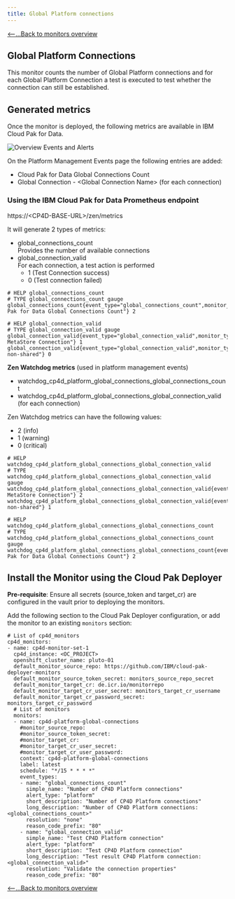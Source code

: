 ```yaml
---
title: Global Platform connections
---
```


[<--...Back to monitors overview](/cpd-design/components/monitoring)

## Global Platform Connections

This monitor counts the number of Global Platform connections and for each Global Platform Connection a test is executed to test whether the connection can still be established.

## Generated metrics
Once the monitor is deployed, the following metrics are available in IBM Cloud Pak for Data.

![Overview Events and Alerts](cp4d_events.png?raw=true "Overview Events and Alerts")

On the Platform Management Events page the following entries are added:
- Cloud Pak for Data Global Connections Count
- Global Connection - &lt;Global Connection Name&gt; (for each connection)

### Using the IBM Cloud Pak for Data Prometheus endpoint
https://&lt;CP4D-BASE-URL&gt;/zen/metrics

It will generate 2 types of metrics:

- global_connections_count  
  Provides the number of available connections
- global_connection_valid    
  For each connection, a test action is performed
    - 1 (Test Connection success)
    - 0 (Test connection failed)

```
# HELP global_connections_count 
# TYPE global_connections_count gauge
global_connections_count{event_type="global_connections_count",monitor_type="cp4d_platform_global_connections",reference="Cloud Pak for Data Global Connections Count"} 2

# HELP global_connection_valid 
# TYPE global_connection_valid gauge
global_connection_valid{event_type="global_connection_valid",monitor_type="cp4d_platform_global_connections",reference="Cognos MetaStore Connection"} 1
global_connection_valid{event_type="global_connection_valid",monitor_type="cp4d_platform_global_connections",reference="Cognos non-shared"} 0
```

**Zen Watchdog metrics** (used in platform management events)
- watchdog_cp4d_platform_global_connections_global_connections_count
- watchdog_cp4d_platform_global_connections_global_connection_valid (for each connection)
  
Zen Watchdog metrics can have the following values:
- 2 (info)
- 1 (warning)
- 0 (critical)

```
# HELP watchdog_cp4d_platform_global_connections_global_connection_valid 
# TYPE watchdog_cp4d_platform_global_connections_global_connection_valid gauge
watchdog_cp4d_platform_global_connections_global_connection_valid{event_type="global_connection_valid",monitor_type="cp4d_platform_global_connections",reference="Cognos MetaStore Connection"} 2
watchdog_cp4d_platform_global_connections_global_connection_valid{event_type="global_connection_valid",monitor_type="cp4d_platform_global_connections",reference="Cognos non-shared"} 1

# HELP watchdog_cp4d_platform_global_connections_global_connections_count 
# TYPE watchdog_cp4d_platform_global_connections_global_connections_count gauge
watchdog_cp4d_platform_global_connections_global_connections_count{event_type="global_connections_count",monitor_type="cp4d_platform_global_connections",reference="Cloud Pak for Data Global Connections Count"} 2
```

## Install the Monitor using the Cloud Pak Deployer

**Pre-requisite**: Ensure all secrets (source_token and target_cr) are configured in the vault prior to deploying the monitors. 

Add the following section to the Cloud Pak Deployer configuration, or add the monitor to an existing `monitors` section:

```
# List of cp4d_monitors
cp4d_monitors:
- name: cp4d-monitor-set-1
  cp4d_instance: <OC_PROJECT>
  openshift_cluster_name: pluto-01
  default_monitor_source_repo: https://github.com/IBM/cloud-pak-deployer-monitors
  default_monitor_source_token_secret: monitors_source_repo_secret
  default_monitor_target_cr: de.icr.io/monitorrepo  
  default_monitor_target_cr_user_secret: monitors_target_cr_username
  default_monitor_target_cr_password_secret: monitors_target_cr_password
  # List of monitors
  monitors:
  - name: cp4d-platform-global-connections
    #monitor_source_repo:             
    #monitor_source_token_secret:    
    #monitor_target_cr:              
    #monitor_target_cr_user_secret:  
    #monitor_target_cr_user_password:
    context: cp4d-platform-global-connections
    label: latest
    schedule: "*/15 * * * *"
    event_types:
    - name: "global_connections_count"
      simple_name: "Number of CP4D Platform connections"
      alert_type: "platform"
      short_description: "Number of CP4D Platform connections"
      long_description: "Number of CP4D Platform connections: <global_connections_count>"
      resolution: "none"
      reason_code_prefix: "80"
    - name: "global_connection_valid"
      simple_name: "Test CP4D Platform connection"
      alert_type: "platform"
      short_description: "Test CP4D Platform connection"
      long_description: "Test result CP4D Platform connection: <global_connection_valid>"
      resolution: "Validate the connection properties"
      reason_code_prefix: "80"
```

[<--...Back to monitors overview](/cpd-design/components/monitoring)